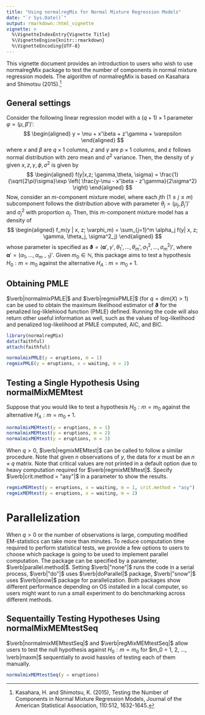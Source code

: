 ```yaml
---
title: "Using normalregMix for Normal Mixture Regression Models"
date: "`r Sys.Date()`"
output: rmarkdown::html_vignette
vignette: >
  %\VignetteIndexEntry{Vignette Title}
  %\VignetteEngine{knitr::rmarkdown}
  %\VignetteEncoding{UTF-8}
---
```

This vignette document provides an introduction to users who wish to use normalregMix package to test the number of components in normal mixture regression models. The algorithm of normalregMix is based on Kasahara and Shimotsu (2015).^[Kasahara, H. and Shimotsu, K. (2015), Testing the Number of Components in Normal Mixture Regression Models, Journal of the American Statistical Association, 110:512, 1632-1645.]

## General settings
Consider the following linear regression model with a $(q+1) \times 1$ parameter $\varphi = (\mu, \beta')'$:
$$
\begin{aligned}
  y = \mu + x'\beta + z'\gamma + \varepsilon
\end{aligned}
$$
where $x$ and $\beta$ are $q \times 1$ columns, $z$ and $\gamma$ are $p \times 1$ columns, and $\varepsilon$ follows normal distribution with zero mean and $\sigma^2$ variance. Then, the density of $y$ given $x, z, \gamma, \phi, \sigma^2$ is given by
$$
\begin{aligned}
  f(y|x,z; \gamma,\theta, \sigma) = \frac{1}{\sqrt{2\pi}\sigma}\exp \left( \frac{y-\mu - x'\beta - z'\gamma}{2\sigma^2}  \right)
\end{aligned}
$$
Now, consider an $m$-component mixture model, where each $j$th ($1 \leq j \leq m$) subcomponent follows the distribution above with parameter $\theta_j = (\mu_j, \beta_j')'$ and $\sigma_j^2$ with proportion $\alpha_j$. Then, this $m$-component mixture model has a density of
$$
\begin{aligned}
  f_m(y | x, z; \varphi_m) = \sum_{j=1}^m \alpha_j f(y| x, z; \gamma, \theta_j, \sigma^2_j)
\end{aligned}
$$
whose parameter is specified as $\mathbf{\vartheta} = (\mathbf{\alpha}', \gamma', \theta_1', ..., \theta_m', \sigma^2_1, ..., \sigma^2_m)'$, where $\mathbf{\alpha}' = (\alpha_1,...,\alpha_{m-1})'$. Given $m_0 \in \mathbb{N}$, this package aims to test a hypothesis $H_0 : m = m_0$ against the alternative $H_A: m = m_0 + 1$.

## Obtaining PMLE
$\verb|normalmixPMLE|$ and $\verb|regmixPMLE|$ (for $q = \text{dim}(X) > 1$) can be used to obtain the maximum likelihood estimator of $\mathbf{\vartheta}$ for the penalized log-liklehiood function (PMLE) defined. Running the code will also return other useful information as well, such as the values of log-likelihood and penalized log-likelihood at PMLE computed, AIC, and BIC. 
```r
library(normalregMix)
data(faithful)
attach(faithful)

normalmixPMLE(y = eruptions, m = 1)
regmixPMLE(y = eruptions, x = waiting, m = 2)
```

## Testing a Single Hypothesis Using normalMixMEMtest
Suppose that you would like to test a hypothesis $H_0: m = m_0$ against the alternative $H_A: m = m_0 + 1$.
```r
normalmixMEMtest(y = eruptions, m = 1)
normalmixMEMtest(y = eruptions, m = 2)
normalmixMEMtest(y = eruptions, m = 3)
```
When $q > 0$, $\verb|regmixMEMtest|$ can be called to follow a similar procedure. Note that given $n$ observations of $y$, the data for $x$ must be an $n \times q$ matrix. Note that critical values are not printed in a default option due to heavy computation required for $\verb|regmixMEMtest|$. Specify $\verb|crit.method = "asy"|$ in a parameter to show the results.

```r
regmixMEMtest(y = eruptions, x = waiting, m = 1, crit.method = "asy")
regmixMEMtest(y = eruptions, x = waiting, m = 2)
```
# Parallelization
When $q > 0$ or the number of observations is large, computing modified EM-statistics can take more than minutes. To reduce computation time required to perform statistical tests, we provide a few options to users to choose which package is going to be used to implement parallel computation. The package can be specified by a parameter, $\verb|parallel.method|$. Setting $\verb|"none"|$ runs the code in a serial process, $\verb|"do"|$ uses $\verb|doParallel|$ package, $\verb|"snow"|$ uses $\verb|snow|$ package for parallelization. Both packages show different performance depending on OS installed in a local computer, so users might want to run a small experiment to do benchmarking across different methods.

## Sequentailly Testing Hypotheses Using normalMixMEMtestSeq
$\verb|normalmixMEMtestSeq|$ and $\verb|regMixMEMtestSeq|$ allow users to test the null hypothesis against $H_0: m = m_0$ for $m_0 = 1, 2, ..., \verb|maxm|$ sequentially to avoid hassles of testing each of them manually.

```r
normalmixMEMtestSeq(y = eruptions)
```


